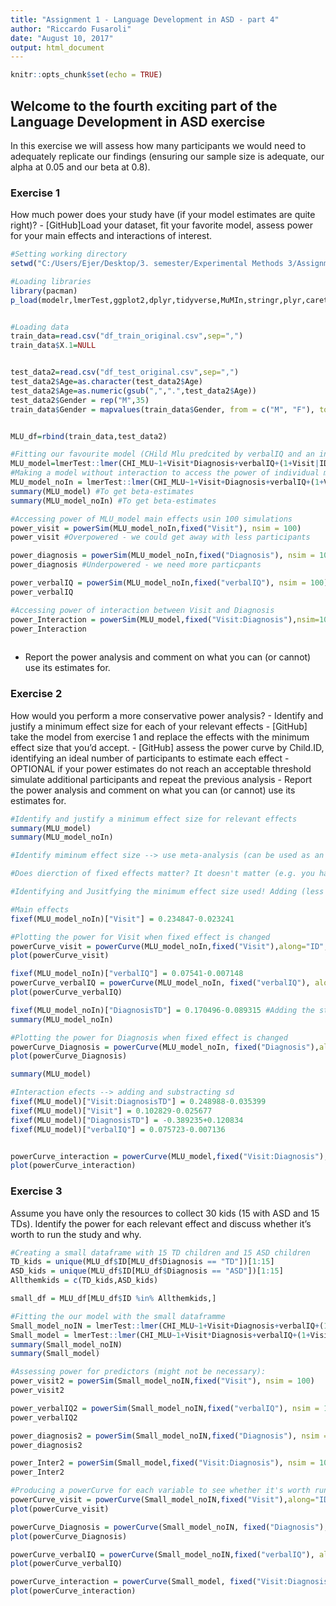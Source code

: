 ```yaml
---
title: "Assignment 1 - Language Development in ASD - part 4"
author: "Riccardo Fusaroli"
date: "August 10, 2017"
output: html_document
---
```


```r
knitr::opts_chunk$set(echo = TRUE)
```

## Welcome to the fourth exciting part of the Language Development in ASD exercise

In this exercise we will assess how many participants we would need to adequately replicate our findings (ensuring our sample size is adequate, our alpha at 0.05 and our beta at 0.8).

### Exercise 1

How much power does your study have (if your model estimates are quite right)?
- [GitHub]Load your dataset, fit your favorite model, assess power for your main effects and interactions of interest.

```r
#Setting working directory
setwd("C:/Users/Ejer/Desktop/3. semester/Experimental Methods 3/Assignment1")

#Loading libraries
library(pacman)
p_load(modelr,lmerTest,ggplot2,dplyr,tidyverse,MuMIn,stringr,plyr,caret,Metrics,groupdata2,simr,MASS)


#Loading data
train_data=read.csv("df_train_original.csv",sep=",")
train_data$X.1=NULL


test_data2=read.csv("df_test_original.csv",sep=",")
test_data2$Age=as.character(test_data2$Age)
test_data2$Age=as.numeric(gsub(",",".",test_data2$Age))
test_data2$Gender = rep("M",35)
train_data$Gender = mapvalues(train_data$Gender, from = c("M", "F"), to = c("F", "M"))


MLU_df=rbind(train_data,test_data2)

#Fitting our favourite model (CHild Mlu predcited by verbalIQ and an interaction between diagnosis and visit)
MLU_model=lmerTest::lmer(CHI_MLU~1+Visit*Diagnosis+verbalIQ+(1+Visit|ID),MLU_df,REML=F)
#Making a model without interaction to access the power of individual main effects
MLU_model_noIn = lmerTest::lmer(CHI_MLU~1+Visit+Diagnosis+verbalIQ+(1+Visit|ID),MLU_df,REML=F)
summary(MLU_model) #To get beta-estimates
summary(MLU_model_noIn) #To get beta-estimates

#Accessing power of MLU_model main effects usin 100 simulations
power_visit = powerSim(MLU_model_noIn,fixed("Visit"), nsim = 100)
power_visit #Overpowered - we could get away with less participants

power_diagnosis = powerSim(MLU_model_noIn,fixed("Diagnosis"), nsim = 100)
power_diagnosis #Underpowered - we need more particpants

power_verbalIQ = powerSim(MLU_model_noIn,fixed("verbalIQ"), nsim = 100) 
power_verbalIQ

#Accessing power of interaction between Visit and Diagnosis
power_Interaction = powerSim(MLU_model,fixed("Visit:Diagnosis"),nsim=100)
power_Interaction  
 
```

- Report the power analysis and comment on what you can (or cannot) use its estimates for.

### Exercise 2

How would you perform a more conservative power analysis?
- Identify and justify a minimum effect size for each of your relevant effects
- [GitHub] take the model from exercise 1 and replace the effects with the minimum effect size that you'd accept.
- [GitHub] assess the power curve by Child.ID, identifying an ideal number of participants to estimate each effect
- OPTIONAL if your power estimates do not reach an acceptable threshold simulate additional participants and repeat the previous analysis
- Report the power analysis and comment on what you can (or cannot) use its estimates for.

```r

#Identify and justify a minimum effect size for relevant effects
summary(MLU_model)
summary(MLU_model_noIn)

#Identify miminum effect size --> use meta-analysis (can be used as an anchor point), pilot studies etc. Look at estimates and standard error. Look at estimate.

#Does dierction of fixed effects matter? It doesn't matter (e.g. you have a minus with DiagnosisTD)

#Identifying and Jusitfying the minimum effect size used! Adding (less conservative) or substracting (more conservative) the SD - to detect a smaller effect size takes more power

#Main effects
fixef(MLU_model_noIn)["Visit"] = 0.234847-0.023241

#Plotting the power for Visit when fixed effect is changed
powerCurve_visit = powerCurve(MLU_model_noIn,fixed("Visit"),along="ID", nsim = 100)
plot(powerCurve_visit)

fixef(MLU_model_noIn)["verbalIQ"] = 0.07541-0.007148
powerCurve_verbalIQ = powerCurve(MLU_model_noIn, fixed("verbalIQ"), along = "ID", nsim = 100)
plot(powerCurve_verbalIQ)

fixef(MLU_model_noIn)["DiagnosisTD"] = 0.170496-0.089315 #Adding the standard error to be less conservative - diagnosis were underpowered; makes no sense to be more conservative
summary(MLU_model_noIn)

#Plotting the power for Diagnosis when fixed effect is changed
powerCurve_Diagnosis = powerCurve(MLU_model_noIn, fixed("Diagnosis"),along = "ID", nsim = 100)
plot(powerCurve_Diagnosis)

summary(MLU_model)

#Interaction efects --> adding and substracting sd
fixef(MLU_model)["Visit:DiagnosisTD"] = 0.248988-0.035399
fixef(MLU_model)["Visit"] = 0.102829-0.025677
fixef(MLU_model)["DiagnosisTD"] = -0.389235+0.120834
fixef(MLU_model)["verbalIQ"] = 0.075723-0.007136


powerCurve_interaction = powerCurve(MLU_model,fixed("Visit:Diagnosis"),along = "ID", nsim = 100)
plot(powerCurve_interaction)

```


### Exercise 3

Assume you have only the resources to collect 30 kids (15 with ASD and 15 TDs). Identify the power for each relevant effect and discuss whether it's worth to run the study and why.

```r
#Creating a small dataframe with 15 TD children and 15 ASD children
TD_kids = unique(MLU_df$ID[MLU_df$Diagnosis == "TD"])[1:15]
ASD_kids = unique(MLU_df$ID[MLU_df$Diagnosis == "ASD"])[1:15]
Allthemkids = c(TD_kids,ASD_kids)

small_df = MLU_df[MLU_df$ID %in% Allthemkids,]

#Fitting the our model with the small dataframme
Small_model_noIN = lmerTest::lmer(CHI_MLU~1+Visit+Diagnosis+verbalIQ+(1+Visit|ID),small_df,REML=F)
Small_model = lmerTest::lmer(CHI_MLU~1+Visit*Diagnosis+verbalIQ+(1+Visit|ID),small_df,REML = F)
summary(Small_model_noIN)
summary(Small_model)

#Assessing power for predictors (might not be necessary):
power_visit2 = powerSim(Small_model_noIN,fixed("Visit"), nsim = 100)
power_visit2

power_verbalIQ2 = powerSim(Small_model_noIN,fixed("verbalIQ"), nsim = 100)
power_verbalIQ2

power_diagnosis2 = powerSim(Small_model_noIN,fixed("Diagnosis"), nsim = 100)
power_diagnosis2

power_Inter2 = powerSim(Small_model,fixed("Visit:Diagnosis"), nsim = 100)
power_Inter2

#Producing a powerCurve for each variable to see whether it's worth running the study
powerCurve_visit = powerCurve(Small_model_noIN,fixed("Visit"),along="ID", nsim = 100)
plot(powerCurve_visit)

powerCurve_Diagnosis = powerCurve(Small_model_noIN, fixed("Diagnosis"),along = "ID", nsim = 100)
plot(powerCurve_Diagnosis)

powerCurve_verbalIQ = powerCurve(Small_model_noIN,fixed("verbalIQ"), along ="ID",nsim = 100)
plot(powerCurve_verbalIQ)

powerCurve_interaction = powerCurve(Small_model, fixed("Visit:Diagnosis"),along = "ID", nsim = 100)
plot(powerCurve_interaction)
```



